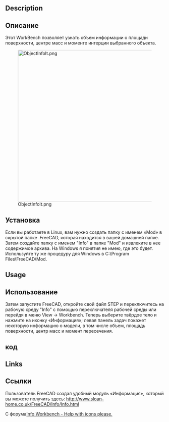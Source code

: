 <languages/>

<div class="mw-translate-fuzzy">
{{Macro/ru
|Name=Macro ObjectInfo
|Translate=Macro ObjectInfo
|Description=предоставляет информацию о выбранном объекте
|Author=keithsloan52
|Version=1.0
|Date=2012-11-09
|FCVersion=Until 0.17 '''and PyQt4'''
|Download=Это не макрос, а один WorkBench, распакуйте ZIP-файл и вставьте полный каталог в каталог пользователя Mod. [https://github.com/KeithSloan/FreeCAD_Info/archive/master.zip Info]
|SeeAlso=[[File:Arch Survey.svg|Arch Survey|24px]] [[Arch_Survey/ru|Arch Survey]]
}}
</div>

==Description==

<div class="mw-translate-fuzzy">
==Описание==
Этот WorkBench позволяет узнать объем информации о площади поверхности, центре масс и моменте интерции выбранного объекта.
</div>

[[Image:ObjectInfoIt.png|480px]]

<span id="Installation"></span>
==Установка==

Если вы работаете в Linux, вам нужно создать папку с именем «Mod» в скрытой папке .FreeCAD, которая находится в вашей домашней папке. Затем создайте папку с именем "Info" в папке "Mod" и извлеките в нее содержимое архива. На Windows я понятия не имею, где это будет. Используйте ту же процедуру для Windows в C:\Program Files\FreeCAD\Mod.

==Usage==

<div class="mw-translate-fuzzy">
==Использование==
Затем запустите FreeCAD, откройте свой файл STEP и переключитесь на рабочую среду "Info" с помощью переключателя рабочей среды или перейдя в меню View → Workbench. Теперь выберите твёрдое тело и нажмите на иконку «Информация»; левая панель задач покажет некоторую информацию о модели, в том числе объем, площадь поверхности, центр масс и момент пересечения.
</div>

<span id="Code"></span>
==код==

{{MacroCode|code=
import webbrowser 

##########
# WorkBenche
# Code used to download the zip file from FreeCAD
##########

FreeCAD.Console.PrintMessage("\n" + "You must download the Info.zip file in the author github KeithSloan/FreeCAD_Infosite" + "\n")
FreeCAD.Console.PrintMessage("http://keithsloan.dynu.com/Keith&Jenny/" + "\n")
webbrowser.open("https://github.com/KeithSloan/FreeCAD_Info/archive/master.zip")

}}

==Links==

<div class="mw-translate-fuzzy">
==Ссылки==
Пользователь FreeCAD создал удобный модуль «Информация», который вы можете получить здесь: http://www.sloan-home.co.uk/FreeCAD/Info/Info.html
</div>

С форума[http://forum.freecadweb.org/viewtopic.php?f=10&t=3185 Info Workbench - Help with icons please.]